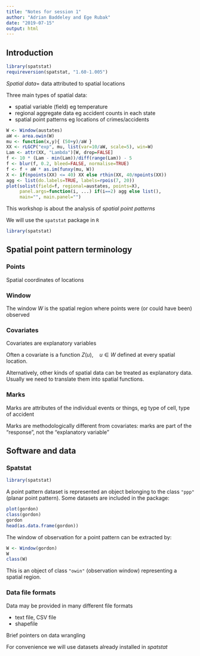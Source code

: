 ```yaml
---
title: "Notes for session 1"
author: "Adrian Baddeley and Ege Rubak"
date: "2019-07-15"
output: html
---
```


## Introduction

```r
library(spatstat)
requireversion(spatstat, "1.60-1.005")
```

_Spatial data_= data attributed to spatial locations

Three main types of spatial data:

* spatial variable (field) eg temperature
* regional aggregate data eg accident counts in each state
* spatial point patterns eg locations of crimes/accidents

```r
W <- Window(austates)
aW <- area.owin(W)
mu <- function(x,y){ (50+y)/aW }
XX <- rLGCP("exp", mu, list(var=10/aW, scale=5), win=W)
Lam <- attr(XX, "Lambda")[W, drop=FALSE]
f <- 10 * (Lam - min(Lam))/diff(range(Lam)) - 5
f <- blur(f, 0.2, bleed=FALSE, normalise=TRUE)
f <- f + aW * as.im(funxy(mu, W))
X <- if(npoints(XX) <= 40) XX else rthin(XX, 40/npoints(XX))
agg <- list(do.labels=TRUE, labels=rpois(7, 20))
plot(solist(field=f, regional=austates, points=X),
     panel.args=function(i, ...) if(i==2) agg else list(),
     main="", main.panel="")
```

This workshop is about the analysis of _spatial point patterns_

We will use the `spatstat` package in `R`

```r
library(spatstat)
```

## Spatial point pattern terminology

### Points

Spatial coordinates of locations

### Window

The window $W$ is the spatial region where
points were (or could have been) observed

### Covariates

Covariates are explanatory variables

Often a covariate is a function $Z(u), \quad u \in W$ defined at every spatial
location.

Alternatively, other kinds of spatial data can be treated as
explanatory data. Usually we need to translate them into spatial functions. 

### Marks

Marks are attributes of the individual events or things,
eg type of cell, type of accident

Marks are methodologically different from covariates:
marks are part of the "response", not the "explanatory variable"

## Software and data 

### Spatstat

```r
library(spatstat)
```

A point pattern dataset is represented an object belonging to the class
`"ppp"` (planar point pattern). Some datasets are included in the package:

```r
plot(gordon)
class(gordon)
gordon
head(as.data.frame(gordon))
```

The window of observation for a point pattern can be extracted by:

```r
W <- Window(gordon)
W
class(W)
```

This is an object of class `"owin"` (observation window)
representing a spatial region.




### Data file formats

Data may be provided in many different file formats

* text file, CSV file
* shapefile

Brief pointers on data wrangling

For convenience we will use datasets already installed in _spatstat_


